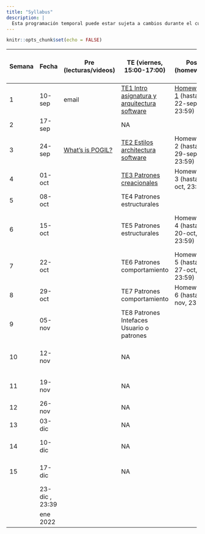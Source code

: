 ```yaml
---
title: "Syllabus"
description: |
  Esta programación temporal puede estar sujeta a cambios durante el curso.
---
```


```r
knitr::opts_chunk$set(echo = FALSE)
```

::: {.l-page}
+--------+----------------+-----------------------------------------------------------------+----------------------------------------------------------+----------------------------------------------+--------------------------------------------------------------------+
| Semana | Fecha          | Pre (lecturas/videos)                                           | TE (viernes, 15:00-17:00)                                | Post (homework)                              | LA/SE (viernes, 17:00-19:00)                                       |
+========+================+=================================================================+==========================================================+==============================================+====================================================================+
| 1      | 10-sep         | email                                                           | [TE1 Intro asignatura y arquitectura software](TE1.html) | [Homework 1](HW1.html) (hasta 22-sep, 23:59) | NA                                                                 |
+--------+----------------+-----------------------------------------------------------------+----------------------------------------------------------+----------------------------------------------+--------------------------------------------------------------------+
| 2      | 17-sep         |                                                                 | NA                                                       |                                              | NA                                                                 |
+--------+----------------+-----------------------------------------------------------------+----------------------------------------------------------+----------------------------------------------+--------------------------------------------------------------------+
| 3      | 24-sep         | [What's is POGIL?](https://pogil.org/about-pogil/what-is-pogil) | [TE2 Estilos architectura software](TE2.html)            | Homework 2 (hasta 29-sep, 23:59)             | NA                                                                 |
+--------+----------------+-----------------------------------------------------------------+----------------------------------------------------------+----------------------------------------------+--------------------------------------------------------------------+
| 4      | 01-oct         |                                                                 | [TE3 Patrones creacionales](TE03.html)                   | Homework 3 (hasta 6-oct, 23:59)              | **LA1**. Intro entrega \#1 proyecto                                |
+--------+----------------+-----------------------------------------------------------------+----------------------------------------------------------+----------------------------------------------+--------------------------------------------------------------------+
| 5      | 08-oct         |                                                                 | TE4 Patrones estructurales                               |                                              | **LA2**                                                            |
+--------+----------------+-----------------------------------------------------------------+----------------------------------------------------------+----------------------------------------------+--------------------------------------------------------------------+
| 6      | 15-oct         |                                                                 | TE5 Patrones estructurales                               | Homework 4 (hasta 20-oct, 23:59)             | **LA3**. Intro entrega \#2 proyecto + **fecha límite entrega \#1** |
+--------+----------------+-----------------------------------------------------------------+----------------------------------------------------------+----------------------------------------------+--------------------------------------------------------------------+
| 7      | 22-oct         |                                                                 | TE6 Patrones comportamiento                              | Homework 5 (hasta 27-oct, 23:59)             | SE1. Arquitectura Software                                         |
+--------+----------------+-----------------------------------------------------------------+----------------------------------------------------------+----------------------------------------------+--------------------------------------------------------------------+
| 8      | 29-oct         |                                                                 | TE7 Patrones comportamiento                              | Homework 6 (hasta 3-nov, 23:59)              | **LA4**                                                            |
+--------+----------------+-----------------------------------------------------------------+----------------------------------------------------------+----------------------------------------------+--------------------------------------------------------------------+
| 9      | 05-nov         |                                                                 | TE8 Patrones Intefaces Usuario o patrones                |                                              | **LA5**                                                            |
+--------+----------------+-----------------------------------------------------------------+----------------------------------------------------------+----------------------------------------------+--------------------------------------------------------------------+
| 10     | 12-nov         |                                                                 | NA                                                       |                                              | **LA6**. Intro entrega \#3 + **fecha límite entrega \#2**          |
+--------+----------------+-----------------------------------------------------------------+----------------------------------------------------------+----------------------------------------------+--------------------------------------------------------------------+
| 11     | 19-nov         |                                                                 | NA                                                       |                                              | SE2 Interfaces Usuario                                             |
+--------+----------------+-----------------------------------------------------------------+----------------------------------------------------------+----------------------------------------------+--------------------------------------------------------------------+
| 12     | 26-nov         |                                                                 | NA                                                       |                                              | **LA7**                                                            |
+--------+----------------+-----------------------------------------------------------------+----------------------------------------------------------+----------------------------------------------+--------------------------------------------------------------------+
| 13     | 03-dic         |                                                                 | NA                                                       |                                              | **LA8**                                                            |
+--------+----------------+-----------------------------------------------------------------+----------------------------------------------------------+----------------------------------------------+--------------------------------------------------------------------+
| 14     | 10-dic         |                                                                 | NA                                                       |                                              | SE3 Interfaces Usuario                                             |
+--------+----------------+-----------------------------------------------------------------+----------------------------------------------------------+----------------------------------------------+--------------------------------------------------------------------+
| 15     | 17-dic         |                                                                 | NA                                                       |                                              | SE4 Ensayo presentación proyecto                                   |
+--------+----------------+-----------------------------------------------------------------+----------------------------------------------------------+----------------------------------------------+--------------------------------------------------------------------+
|        | 23-dic , 23:39 |                                                                 |                                                          |                                              | **Fecha límite entrega \#3**                                       |
+--------+----------------+-----------------------------------------------------------------+----------------------------------------------------------+----------------------------------------------+--------------------------------------------------------------------+
|        | ene 2022       |                                                                 |                                                          |                                              | **Presentación proyecto**                                          |
+--------+----------------+-----------------------------------------------------------------+----------------------------------------------------------+----------------------------------------------+--------------------------------------------------------------------+
:::
